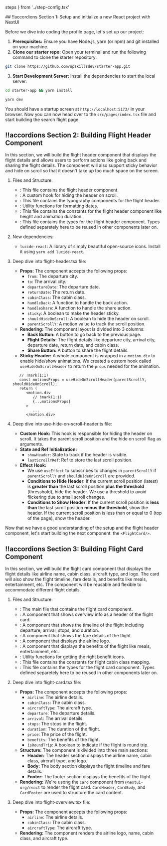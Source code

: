 
   steps
} from '../step-config.tsx'

<CodeWithAccoridions stepConfigs={steps}>
## !!accordions Section 1: Setup and initialize a new React project with NextUI

Before we dive into coding the profile page, let's set up our project:

1.  **Prerequisites:** Ensure you have Node.js, yarn (or npm) and git installed on your machine.
2.  **Clone our starter repo:** Open your terminal and run the following command to clone the starter repository:

```bash
git clone https://github.com/upskillsdev/starter-app.git
```

3.  **Start Development Server:** Install the dependencies to start the local server:

```bash
cd starter-app && yarn install
```

```bash
yarn dev
```

You should have a startup screen at `http://localhost:5173/` in your browser.
Now you can now head over to the `src/pages/index.tsx` file and start building the search flight page.

## !!accordions Section 2: Building Flight Header Component

In this section, we will build the flight header component that displays the flight details and allows users to perform actions like going back and sharing the flight details.
The component will also support sticky behavior and hide on scroll so that it doesn't take up too much space on the screen.

1. Files and Structure:
   - <CodeTabTrigger section="flight-header" tab="flight-header.tsx"/>: This file contains the flight header component.
   - <CodeTabTrigger section="flight-header" tab="use-hide-on-scroll-header.ts"/>: A custom hook for hiding the header on scroll.
   - <CodeTabTrigger section="flight-header" tab="typography.tsx"/>: This file contains the typography components for the flight header.
   - <CodeTabTrigger section="flight-header" tab="utils.ts"/>: Utility functions for formatting dates.
   - <CodeTabTrigger section="flight-header" tab="constants.ts"/>: This file contains the constants for the flight header component like height and animation duration.
   - <CodeTabTrigger section="flight-header" tab="types.ts"/>: This file contains the types for the flight header component. Types defined separetely here to be reused in other components later on.

2. New dependencies:
   - `lucide-react`: A library of simply beautiful open-source icons. Install it using `yarn add lucide-react`.

3. Deep dive into <CodeTabTrigger section="flight-header" tab="flight-header.tsx">flight-header.tsx</CodeTabTrigger> file:
   - **Props:** The component accepts the following props:
     - `from`: The departure city.
     - `to`: The arrival city.
     - `departureDate`: The departure date.
     - `returnDate`: The return date.
     - `cabinClass`: The cabin class.
     - `handleBack`: A function to handle the back action.
     - `handleShare`: A function to handle the share action.
     - `sticky`: A boolean to make the header sticky.
     - `shouldHideOnScroll`: A boolean to hide the header on scroll.
     - `parentScrollY`: A motion value to track the scroll position.
   - **Rendering:**  The component layout is divided into 3 columns:
     - **Back Button:** A button to go back to the previous page.
     - **Flight Details:** The flight details like departure city, arrival city, departure date, return date, and cabin class.
     - **Share Button:** A button to share the flight details.
   - **Sticky Header:** A whole component is wrapped in a `motion.div` to enable hide/show animations. We created a custom hook called `useHideOnScrollHeader` to return the `props` needed for the animation.
   ```tsx
      // !mark(1:1)
      const motionsProps = useHideOnScrollHeader(parentScrollY, shouldHideOnScroll);
      return (
         <motion.div
            // !mark(1:1)
            {...motionsProps}
         >
            ...
         </motion.div>
   ```

4. Deep dive into <CodeTabTrigger section="flight-header" tab="use-hide-on-scroll-header.ts">use-hide-on-scroll-header.ts</CodeTabTrigger> file:
   - **Custom Hook:** This hook is responsible for hiding the header on scroll. It takes the parent scroll position and the hide on scroll flag as arguments.
   - **State and Ref Initialization:**
      - `showHeader`: State to track if the header is visible.
      - `lastScrollYRef`: Ref to store the last scroll position.
   - **Effect Hook:**
      - We use `useEffect` to subscribes to changes in `parentScrollY` if `parentScrollY` and `shouldHideOnScroll` are provided.
      - **Conditions to Hide Header**: If the current scroll position (latest) is **greater than** the last scroll position **plus the threshold** (thresshold), hide the header. We use a threshold to avoid flickering due to small scroll changes.
      - **Conditions to Show Header**: If the current scroll position is **less than** the last scroll position **minus the threshold**, show the header. If the current scroll position is less than or equal to 0 (top of the page), show the header.

Now that we have a good understanding of the setup and the flight header component, let's start building the next component: the `<FlightCard/>`.

## !!accordions Section 3: Building Flight Card Component

In this section, we will build the flight card component that displays the flight details like airline name, cabin class, aircraft type, and logo.
The card will also show the flight timeline, fare details, and benefits like meals, entertainment, etc. The component will be reusable and flexible to accommodate different flight details.

1. Files and Structure:
   - <CodeTabTrigger section="flight-card" tab="flight-card.tsx"/>: The main file that contains the flight card component.
   - <CodeTabTrigger section="flight-card" tab="flight-overview.tsx"/>: A component that shows overview info as a header of the flight card.
   - <CodeTabTrigger section="flight-card" tab="flight-timeline.tsx"/>: A component that shows the timeline of the flight including departure, arrival, stops, and duration.
   - <CodeTabTrigger section="flight-card" tab="flight-fare-details.tsx"/>: A component that shows the fare details of the flight.
   - <CodeTabTrigger section="flight-card" tab="flight-logo.tsx"/>: A component that displays the airline logo.
   - <CodeTabTrigger section="flight-card" tab="flight-benefits.tsx"/>: A component that displays the benefits of the flight like meals, entertainment, etc.
   - <CodeTabTrigger section="flight-card" tab="utils.ts"/>: Utility functions for getting the right benefit icons.
   - <CodeTabTrigger section="flight-card" tab="constants.ts"/>: This file contains the constants for flight cabin class mapping.
   - <CodeTabTrigger section="flight-card" tab="types.ts"/>: This file contains the types for the flight card component. Types defined separetely here to be reused in other components later on.

2. Deep dive into <CodeTabTrigger section="flight-card" tab="flight-card.tsx">flight-card.tsx</CodeTabTrigger> file:
   - **Props:** The component accepts the following props:
     - `airline`: The airline details.
     - `cabinClass`: The cabin class.
     - `aircraftType`: The aircraft type.
     - `departure`: The departure details.
     - `arrival`: The arrival details.
     - `stops`: The stops in the flight.
     - `duration`: The duration of the flight.
     - `price`: The price of the flight.
     - `benefits`: The benefits of the flight.
     - `isRoundTrip`: A boolean to indicate if the flight is round trip.
   - **Structure:** The component is divided into three main sections:
     - **Header:** The header section displays the airline name, cabin class, aircraft type, and logo.
     - **Body:** The body section displays the flight timeline and fare details.
     - **Footer:** The footer section displays the benefits of the flight.
   - **Rendering:** We're usong the `Card` component from `@nextui-org/react` to render the flight card. `CardHeader`, `CardBody`, and `CardFooter` are used to structure the card content.

3. Deep dive into <CodeTabTrigger section="flight-card" tab="flight-overview.tsx">flight-overview.tsx</CodeTabTrigger> file:
   - **Props:** The component accepts the following props:
     - `airline`: The airline details.
     - `cabinClass`: The cabin class.
     - `aircraftType`: The aircraft type.
   - **Rendering:** The component renders the airline logo, name, cabin class, and aircraft type. 

</CodeWithAccoridions>
